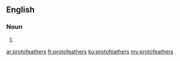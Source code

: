 ==English==

===Noun===
{{head|en|plural}}

# {{plural of|protofeather|lang=en}}

[[ar:protofeathers]]
[[fr:protofeathers]]
[[ku:protofeathers]]
[[my:protofeathers]]